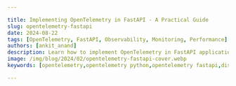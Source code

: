 ```yaml
---

title: Implementing OpenTelemetry in FastAPI - A Practical Guide
slug: opentelemetry-fastapi
date: 2024-08-22
tags: [OpenTelemetry, FastAPI, Observability, Monitoring, Performance]
authors: [ankit_anand]
description: Learn how to implement OpenTelemetry in FastAPI applications for enhanced observability and performance monitoring. A comprehensive guide with practical examples.
image: /img/blog/2024/02/opentelemetry-fastapi-cover.webp
keywords: [opentelemetry,opentelemetry python,opentelemetry fastapi,distributed tracing,observability,fastapi monitoring,fastapi instrumentation,signoz]

---
```


<head>
<script
type="application/ld+json"
dangerouslySetInnerHTML={{ __html: JSON.stringify({
"@context": "[https://schema.org](https://schema.org/)",
"@type": "TechArticle",
"headline": "Implementing OpenTelemetry in FastAPI - A Practical Guide",
"alternativeHeadline": "Enhance Your FastAPI Application with OpenTelemetry for Advanced Observability",
"author": {
"@type": "Person",
"name": "Ankit Anand"
},
"publisher": {
"@type": "Organization",
"name": "SigNoz",
"logo": {
"@type": "ImageObject",
"url": "https://signoz.io/img/SigNozLogo-orange.svg"
}
},
"datePublished": "2024-02-05T00:00:00Z",
"dateModified": "2024-08-22T00:00:00Z",
"mainEntityOfPage": {
"@type": "WebPage",
"@id": "https://signoz.io/blog/opentelemetry-fastapi/"
},
"description": "Learn how to implement OpenTelemetry in FastAPI applications for enhanced observability and performance monitoring. A comprehensive guide with practical examples.",
"keywords": "opentelemetry, opentelemetry python, opentelemetry fastapi, distributed tracing, observability, fastapi monitoring, fastapi instrumentation, signoz",
"articleSection": "Technology",
"inLanguage": "en",
"isPartOf": {
"@type": "Blog",
"name": "SigNoz Blog",
"url": "https://signoz.io/blog/"
},
"about": [
{
"@type": "Thing",
"name": "OpenTelemetry",
"description": "An open-source observability framework for cloud-native software"
},
{
"@type": "Thing",
"name": "FastAPI",
"description": "A modern, fast (high-performance) Python web framework for building APIs"
},
{
"@type": "Thing",
"name": "Application Performance Monitoring",
"description": "The practice of monitoring software applications to ensure they perform as expected"
}
],
"mentions": [
{
"@type": "SoftwareApplication",
"name": "OpenTelemetry",
"applicationCategory": "Observability Framework"
},
{
"@type": "SoftwareApplication",
"name": "FastAPI",
"applicationCategory": "Web Framework"
},
{
"@type": "SoftwareApplication",
"name": "SigNoz",
"applicationCategory": "Observability Platform"
}
],
"mainEntity": {
"@type": "FAQPage",
"mainEntity": [
{
"@type": "Question",
"name": "What is OpenTelemetry and why should I use it with FastAPI?",
"acceptedAnswer": {
"@type": "Answer",
"text": "OpenTelemetry is an open-source observability framework that provides a standardized way to collect and export telemetry data. It's beneficial for FastAPI applications because it offers enhanced visibility into request flows, standardization across different backends, automatic instrumentation, and customizability to fit specific needs."
}
},
{
"@type": "Question",
"name": "How do I implement OpenTelemetry in my FastAPI application?",
"acceptedAnswer": {
"@type": "Answer",
"text": "To implement OpenTelemetry in your FastAPI app: 1. Install necessary packages (opentelemetry-distro, opentelemetry-exporter-otlp) 2. Use opentelemetry-bootstrap to install application-specific instrumentation 3. Configure environment variables for OTLP exporters 4. Run your FastAPI app with the opentelemetry-instrument command"
}
},
{
"@type": "Question",
"name": "How can I visualize the data collected by OpenTelemetry from my FastAPI application?",
"acceptedAnswer": {
"@type": "Answer",
"text": "You can use various backends to visualize OpenTelemetry data. The article recommends using SigNoz, an open-source APM tool that provides out-of-the-box RED (Rate, Error, Duration) metrics charts and distributed tracing visualization. It allows you to monitor application latency, requests per second, error percentage, and analyze individual traces using flamegraphs."
}
},
{
"@type": "Question",
"name": "What are some advanced OpenTelemetry techniques for FastAPI?",
"acceptedAnswer": {
"@type": "Answer",
"text": "Advanced OpenTelemetry techniques for FastAPI include: 1. Using custom processors to modify or filter spans 2. Implementing error tracking to capture and analyze exceptions 3. Integrating with FastAPI's dependency injection system 4. Optimizing OpenTelemetry overhead for high-traffic applications through sampling strategies and batching span exports"
}
},
{
"@type": "Question",
"name": "How does OpenTelemetry impact the performance of my FastAPI application?",
"acceptedAnswer": {
"@type": "Answer",
"text": "OpenTelemetry generally adds minimal overhead to FastAPI applications. The exact impact depends on factors like sampling rate and export frequency. For most applications, the performance hit is negligible compared to the insights gained. However, high-traffic applications may require careful tuning to optimize performance."
}
}
]
},
"tutorial": {
"@type": "HowTo",
"name": "How to Implement OpenTelemetry in FastAPI",
"step": [
{
"@type": "HowToStep",
"name": "Set up the environment",
"text": "Install Python 3.8 or newer and create a virtual environment for your FastAPI project."
},
{
"@type": "HowToStep",
"name": "Install OpenTelemetry packages",
"text": "Install required OpenTelemetry packages using pip: opentelemetry-distro and opentelemetry-exporter-otlp."
},
{
"@type": "HowToStep",
"name": "Install application-specific instrumentation",
"text": "Run opentelemetry-bootstrap --action=install to install instrumentation packages specific to your application."
},
{
"@type": "HowToStep",
"name": "Configure environment variables",
"text": "Set up environment variables for OTLP exporters, including service name, endpoint, and protocol."
},
{
"@type": "HowToStep",
"name": "Run the FastAPI application",
"text": "Use the opentelemetry-instrument command to run your FastAPI application with OpenTelemetry instrumentation."
},
{
"@type": "HowToStep",
"name": "Monitor and analyze",
"text": "Use a monitoring backend like SigNoz to visualize and analyze the collected telemetry data."
}
]
}
}) }}
/>
</head>

FastAPI is a modern Python web framework based on standard Python type hints that makes it easy to build APIs. It's a relatively new framework, having been released in 2018 but has now been adopted by big companies like Uber, Netflix, and Microsoft. Using OpenTelemetry, you can monitor your FastAPI applications for performance by collecting telemetry signals like traces.

![/img/blog/2024/02/opentelemetry-fastapi-cover.webp](/img/blog/2024/02/opentelemetry-fastapi-cover.webp)

FastAPI is one of the fastest Python web frameworks currently available and is really efficient when it comes to writing code. It is based on ASGI specification, unlike other Python frameworks like Flask, which is based on WSGI specification. 

This guide will walk you through the process of implementing OpenTelemetry in your FastAPI projects, enabling you to gain deep insights into your application's performance and behavior.

## What is OpenTelemetry and Why Use it with FastAPI?

Instrumentation is the biggest challenge engineering teams face when starting out with monitoring their application performance. <a href = "https://opentelemetry.io/" rel="noopener noreferrer nofollow" target="_blank" >OpenTelemetry</a> is the leading open-source standard that is solving the problem of instrumentation. It is currently an incubating project under the <a href = "https://www.cncf.io/" rel="noopener noreferrer nofollow" target="_blank" >Cloud Native Computing Foundation</a>.

OpenTelemetry is an open-source observability framework that provides a standardized way to collect and export telemetry data. It offers a unified approach to tracing, metrics, and logging — the three pillars of observability. 

OpenTelemetry's data model consists of three core components:

- **Traces**: Represent the journey of a request through your system.
- **Metrics**: Provide quantitative measurements of your application's performance.
- **Logs**: Offer contextual information about events in your application.

The integration of OpenTelemetry with FastAPI brings several benefits:

1. **Enhanced visibility**: Gain insights into request flows, performance bottlenecks, and error patterns.
2. **Standardization**: Use a vendor-neutral solution that works with various backends and tools.
3. **Automatic instrumentation**: Leverage built-in support for common libraries and frameworks.
4. **Customizability**: Extend and customize telemetry data collection to fit your specific needs.

One of the biggest advantages of using OpenTelemetry is that it is vendor-agnostic. It can export data in multiple formats which you can send to a backend of your choice.

In this article, we will use [SigNoz](https://signoz.io/) as a backend. SigNoz is an open-source APM tool that can be used for both metrics and distributed tracing.

Let's get started and see how to use OpenTelemetry for a FastAPI application.

## Running a FastAPI application with OpenTelemetry

OpenTelemetry is a great choice to instrument ASGI frameworks. As it is open-source and vendor-agnostic, the data can be sent to any backend of your choice.

### Setting up SigNoz

You need a backend to which you can send the collected data for monitoring and visualization. [SigNoz](https://signoz.io/) is an OpenTelemetry-native APM that is well-suited for visualizing OpenTelemetry data.

SigNoz cloud is the easiest way to run SigNoz. You can sign up [here](https://signoz.io/teams/) for a free account and get 30 days of unlimited access to all features.

![/img/blog/2024/01/opentelemetry-collector-try-signoz-cloud-cta.webp](/img/blog/2024/01/opentelemetry-collector-try-signoz-cloud-cta.webp)

You can also install and self-host SigNoz yourself. Check out the [docs](https://signoz.io/docs/install/) for installing self-host SigNoz.

{/* <!-- You can get started with SigNoz using just three commands at your terminal.

```jsx
git clone -b main <https://github.com/SigNoz/signoz.git>
cd signoz/deploy/
./install.sh

```

For detailed instructions, you can visit our documentation.

![/img/blog/common/deploy_docker_documentation.webp](/img/blog/common/deploy_docker_documentation.webp)

When you are done installing SigNoz, you can access the UI at: [http://localhost:3301](http://localhost:3301/)

The application list shown in the dashboard is from a sample app called HOT R.O.D that comes bundled with the SigNoz installation package.

<figure data-zoomable align='center'>
<img src="/img/blog/common/signoz_dashboard_homepage.webp" alt="Homepage SigNoz dashboard"/>
<figcaption><i>SigNoz dashboard - It shows services from a sample app that comes bundled with the application</i></figcaption>
</figure>
--> */}

### Instrumenting a sample FastAPI application with OpenTelemetry

**Prerequisites**<br></br>

- Python 3.8 or newer

Download the <a href = "https://www.python.org/downloads/" rel="noopener noreferrer nofollow" target="_blank" >latest version</a> of Python.

**Step 1. Running sample FastAPI app**<br></br>
We will be using the FastAPI app at this <a href = "https://github.com/SigNoz/sample-fastAPI-app" rel="noopener noreferrer nofollow" target="_blank" >Github repo</a>. All the required OpenTelemetry packages are contained within the `requirements.txt` file under `app` folder in this sample app. Go to the `app` folder first.

```bash
git clone <https://github.com/SigNoz/sample-fastAPI-app.git>
cd sample-fastapi-app/
cd app

```

It’s a good practice to create virtual environments for running Python apps, so we will be using a virtual python environment for this sample fastAPI app.

### Create a Virtual Environment

```bash
python3 -m venv .venv
source .venv/bin/activate

```

**Step 2. Run instructions for sending data to SigNoz**<br></br>
The `requirements.txt` file contains all the necessary OpenTelemetry Python packages needed for instrumentation. In order to install those packages, run the following command:

```bash
python -m pip install -r requirements.txt

```

The dependencies included are briefly explained below:

opentelemetry-distro - The distro provides a mechanism to automatically configure some of the more common options for users. It helps to get started with OpenTelemetry auto-instrumentation quickly.

opentelemetry-exporter-otlp - This library provides a way to install all OTLP exporters. You will need an exporter to send the data to SigNoz.

<Admonition>
💡 The `opentelemetry-exporter-otlp` is a convenience wrapper package to install all OTLP exporters. Currently, it installs:

- opentelemetry-exporter-otlp-proto-http
- opentelemetry-exporter-otlp-proto-grpc
- (soon) opentelemetry-exporter-otlp-json-http

The `opentelemetry-exporter-otlp-proto-grpc` package installs the gRPC exporter which depends on the `grpcio` package. The installation of `grpcio` may fail on some platforms for various reasons. If you run into such issues, or you don't want to use gRPC, you can install the HTTP exporter instead by installing the `opentelemetry-exporter-otlp-proto-http` package. You need to set the `OTEL_EXPORTER_OTLP_PROTOCOL` environment variable to `http/protobuf` to use the HTTP exporter.
</Admonition>

**Step 3. Install application specific packages**<br></br>
This step is required to install packages specific to the application. This command figures out which instrumentation packages the user might want to install and installs it for them:

```bash
opentelemetry-bootstrap --action=install

```

<Admonition>
Please make sure that you have installed all the dependencies of your application before running the above command. The command will not install instrumentation for the dependencies which are not installed.
</Admonition>

**Step 4. Configure environment variables to run app and send data to SigNoz**<br></br>
You're almost done. In the last step, you just need to configure a few environment variables for your OTLP exporters. Environment variables that need to be configured:

```bash
OTEL_RESOURCE_ATTRIBUTES=service.name=<service_name> \\
OTEL_EXPORTER_OTLP_ENDPOINT="<https://ingest>.{region}.signoz.cloud:443" \\
OTEL_EXPORTER_OTLP_HEADERS="signoz-access-token=SIGNOZ_INGESTION_KEY" \\
OTEL_EXPORTER_OTLP_PROTOCOL=grpc \\
opentelemetry-instrument <your_run_command>

```

- `<service_name>` is the name of the service you want
- `<your_run_command>` can be `python3 app.py` or `python manage.py runserver --noreload`
- Replace `SIGNOZ_INGESTION_KEY` with the api token provided by SigNoz. You can find it in the email sent by SigNoz with your cloud account details.

You will be able to get ingestion details in SigNoz cloud account under settings --> ingestion settings.

<figure data-zoomable align='center'>
<img src="/img/blog/common/ingestion-key-details.webp" alt="Ingestion key details"/>
<figcaption><i>Ingestion details in SigNoz dashboard</i></figcaption>
</figure>

<Admonition>
Don’t run app in reloader/hot-reload mode as it breaks instrumentation. For example, if you use `--reload` or `reload=True`, it enables the reloader mode which breaks OpenTelemetry isntrumentation.
</Admonition>

For our sample FastAPI application, the run command will look like:

```bash
OTEL_RESOURCE_ATTRIBUTES=service.name=sample-fastapi-app \\
OTEL_EXPORTER_OTLP_ENDPOINT="<https://ingest>.{region}.signoz.cloud:443" \\
OTEL_EXPORTER_OTLP_HEADERS="signoz-access-token=SIGNOZ_INGESTION_KEY" \\
OTEL_EXPORTER_OTLP_PROTOCOL=grpc \\
opentelemetry-instrument uvicorn main:app --host localhost --port 5002

```

<Admonition>

The uvicorn run command with multiple workers is yet to be supported. Alternatively, you can use gunicorn with the worker class `uvicorn.workers.Uvicorn[H11]Worker`

</Admonition>

In that case, the final command will be:

```bash
OTEL_RESOURCE_ATTRIBUTES=service.name=sample-fastapi-app \\
OTEL_EXPORTER_OTLP_ENDPOINT="<https://ingest>.{region}.signoz.cloud:443" \\
OTEL_EXPORTER_OTLP_HEADERS="signoz-access-token=SIGNOZ_INGESTION_KEY" \\
OTEL_EXPORTER_OTLP_PROTOCOL=grpc \\
opentelemetry-instrument gunicorn main:app --workers 2 --worker-class uvicorn.workers.UvicornWorker --bind 0.0.0.0:8000

```

And, congratulations! You have instrumented your sample FastAPI app. You can check if your app is running or not by hitting the endpoint at http://localhost:5002/.

You need to generate some load on your app so that there is data to be captured by OpenTelemetry. You can use locust for this load testing.

```bash
pip3 install locust

```

```bash
locust -f locustfile.py --headless --users 10 --spawn-rate 1 -H <http://localhost:5002>

```

Or you can also hit the endpoint http://localhost:5002/ manually to generate some load.

You will find `sample-fastapi-app` in the list of sample applications being monitored by SigNoz.

<figure data-zoomable align='center'>
<img src="/img/blog/2021/11/list_of_apps_fastapi.webp" alt="FastAPI in the list of applications"/>
<figcaption><i>FastAPI in the list of applications being monitored by SigNoz</i></figcaption>
</figure>

If you want to run the application with a Docker image, refer to the section below for instructions.

### Run with Docker

You can use the below instructions if you want to run your app as a Docker image, below are the instructions.<br></br>

**Build Docker image**

```jsx
docker build -t sample-fastapi-app .

```

**Setting environment variables**<br></br>
You need to set some environment variables while running the application with OpenTelemetry and send collected data to SigNoz. You can do so with the following commands at the terminal:

```bash
# If you have your SigNoz IP Address, replace <IP of SigNoz> with your IP Address.

docker run -d --name fastapi-container \\
-e OTEL_METRICS_EXPORTER='none' \\
-e OTEL_RESOURCE_ATTRIBUTES='service.name=fastapiApp' \\
-e OTEL_EXPORTER_OTLP_ENDPOINT="<https://ingest>.{region}.signoz.cloud:443" \\
-e OTEL_EXPORTER_OTLP_HEADERS="signoz-access-token=SIGNOZ_INGESTION_KEY" \\
-e OTEL_EXPORTER_OTLP_PROTOCOL=grpc \\
-p 5002:5002 sample-fastapi-app

```

If you're using Docker Compose setup:

```bash
# If you are running SigNoz through official Docker Compose setup, run `docker network ls` and find ClickHouse network ID. It will be something like this `clickhouse-setup_default`
# and pass network ID by using `--net <network ID>`

docker run -d --name fastapi-container \\
--net clickhouse-setup_default  \\
--link clickhouse-setup_otel-collector_1 \\
-e OTEL_METRICS_EXPORTER='none' \\
-e OTEL_RESOURCE_ATTRIBUTES='service.name=fastapiApp' \\
-e OTEL_EXPORTER_OTLP_ENDPOINT="<https://ingest>.{region}.signoz.cloud:443" \\
-e OTEL_EXPORTER_OTLP_HEADERS="signoz-access-token=SIGNOZ_INGESTION_KEY" \\
-e OTEL_EXPORTER_OTLP_PROTOCOL=grpc \\
-p 5002:5002 sample-fastapi-app

```

## Monitor FastAPI application with SigNoz

SigNoz makes it easy to visualize metrics and traces captured through OpenTelemetry instrumentation.

SigNoz comes with out of box RED metrics charts and visualization. RED metrics stands for:

- Rate of requests
- Error rate of requests
- Duration taken by requests

<figure data-zoomable align='center'>
<img src="/img/blog/common/signoz_charts_application_metrics.webp" alt="SigNoz charts and metrics"/>
<figcaption><i>Measure things like application latency, requests per sec, error percentage and see your top endpoints with SigNoz</i></figcaption>
</figure>

You can then choose a particular timestamp where latency is high to drill down to traces around that timestamp.

<figure data-zoomable align='center'>
<img src="/img/blog/common/trace_filter_apply_aggregates.webp" alt="List of traces on SigNoz dashboard"/>
<figcaption><i>View of traces at a particular timestamp</i></figcaption>
</figure>

You can use flamegraphs to exactly identify the issue causing the latency.

<figure data-zoomable align='center'>
<img src="/img/blog/common/signoz_flamegraphs.webp" alt="Flamegraphs used to visualize spans of distributed tracing in SigNoz UI"/>
<figcaption><i>View of traces at a particular timestamp</i></figcaption>
</figure>

You can also build custom metrics dashboard for your infrastructure.

<figure data-zoomable align='center'>
<img src="/img/blog/common/signoz_custom_dashboard-min.webp" alt="Custom metrics dashboard"/>
<figcaption><i>You can also build a custom metrics dashboard for your infrastructure</i></figcaption>
</figure>

## Advanced OpenTelemetry Techniques for FastAPI

As you become more comfortable with OpenTelemetry, consider these advanced techniques:

1. **Custom processors**: Modify or filter spans before they're exported:

```python
from opentelemetry.sdk.trace import SpanProcessor

class CustomProcessor(SpanProcessor):
    def on_start(self, span, parent_context):
        span.set_attribute("custom.attribute", "value")

    def on_end(self, span):
        if span.name == "sensitive_operation":
            span.set_attribute("sensitive_data", "[REDACTED]")

trace.get_tracer_provider().add_span_processor(CustomProcessor())

```

1. **Error tracking**: Capture and analyze exceptions:

```python
from fastapi import HTTPException

@app.exception_handler(HTTPException)
async def http_exception_handler(request, exc):
    span = trace.get_current_span()
    span.set_status(trace.Status(trace.StatusCode.ERROR, str(exc)))
    span.record_exception(exc)
    return JSONResponse(status_code=exc.status_code, content={"detail": exc.detail})

```

1. **Integrating with FastAPI's dependency injection**:

```python
from fastapi import Depends
from opentelemetry import trace

async def get_traced_db():
    with trace.get_tracer(__name__).start_as_current_span("database_operation"):
        # Your database connection logic here
        yield db

@app.get("/items")
async def read_items(db = Depends(get_traced_db)):
    # Use the traced database connection
    return await db.fetch_all(query)

```

1. **Optimizing OpenTelemetry overhead**: For high-traffic applications, consider:
    - Using a more aggressive sampling strategy.
    - Batching span exports to reduce network overhead.
    - Monitoring the performance impact of OpenTelemetry itself.

These advanced techniques allow you to fine-tune OpenTelemetry's behavior, ensuring that you collect the most relevant data while minimizing overhead.

## OpenTelemetry Best Practices for FastAPI Microservices

Implementing OpenTelemetry in a FastAPI microservices architecture requires special considerations to ensure effective observability across your distributed system. This section covers best practices and strategies to optimize your OpenTelemetry implementation in a FastAPI microservices environment.

### 1. Correlating Traces Across Microservices

Distributed tracing is crucial in a microservices architecture. To effectively correlate traces across multiple FastAPI microservices:

a) Use consistent service names:

```python
from opentelemetry import trace
from opentelemetry.sdk.resources import Resource

resource = Resource(attributes={"service.name": "user-service"})
tracer = trace.get_tracer(__name__, resource=resource)

```

b) Propagate context in HTTP headers:

```python
from fastapi import FastAPI, Request
from opentelemetry.propagate import extract, inject
import httpx

app = FastAPI()

@app.get("/user/{user_id}")
async def get_user(request: Request, user_id: int):
    ctx = extract(request.headers)
    with tracer.start_as_current_span("get_user", context=ctx):
        async with httpx.AsyncClient() as client:
            headers = {}
            inject(headers)
            response = await client.get(f"<http://auth-service/validate/{user_id}>", headers=headers)
        # Process response

```

### 2. Optimizing OpenTelemetry Performance

In a microservices architecture, the overhead of telemetry can accumulate. To optimize performance:

a) Use sampling to reduce data volume:

```python
from opentelemetry.sdk.trace.sampling import ParentBased, TraceIdRatioBased

sampler = ParentBased(root=TraceIdRatioBased(0.1))  # Sample 10% of traces
trace.get_tracer_provider().set_sampler(sampler)

```

b) Batch span exports:

```python
from opentelemetry.sdk.trace.export import BatchSpanProcessor

exporter = OTLPSpanExporter(endpoint="<http://collector:4317>")
span_processor = BatchSpanProcessor(exporter)
trace.get_tracer_provider().add_span_processor(span_processor)

```

### 3. Configuring Sampling and Data Retention

Effective sampling and data retention strategies are crucial in a microservices environment:

a) Use adaptive sampling:

```python
from opentelemetry.sdk.trace.sampling import ParentBased, RateLimitingSampler

sampler = ParentBased(root=RateLimitingSampler(100))  # 100 samples per second
trace.get_tracer_provider().set_sampler(sampler)

```

b) Implement trace-based sampling decisions:

```python
class CustomSampler(Sampler):
    def should_sample(self, context, trace_id, name, kind, attributes, links, trace_state):
        if "high_priority" in attributes:
            return SamplingResult(SamplingDecision.RECORD_AND_SAMPLE)
        return SamplingResult(SamplingDecision.DROP)

sampler = CustomSampler()
trace.get_tracer_provider().set_sampler(sampler)

```

### 4. Custom Metrics and Spans for FastAPI Microservices

Implement custom metrics and spans that provide valuable insights for FastAPI microservices:

a) Track inter-service communication:

```python
from opentelemetry import metrics

meter = metrics.get_meter(__name__)
request_counter = meter.create_counter(
    name="inter_service_requests",
    description="Number of requests between services",
    unit="1",
)

async def call_service(service_name: str):
    with tracer.start_as_current_span(f"call_{service_name}"):
        # Make the service call
        request_counter.add(1, {"target_service": service_name})

```

b) Monitor FastAPI route performance:

```python
from fastapi import FastAPI, Request
from time import time

app = FastAPI()

@app.middleware("http")
async def add_process_time_header(request: Request, call_next):
    start_time = time()
    response = await call_next(request)
    process_time = time() - start_time
    with tracer.start_as_current_span("http_request"):
        tracer.add_event("process_time", {"value": process_time})
    return response

```

c) Track database operations:

```python
from opentelemetry.instrumentation.sqlalchemy import SQLAlchemyInstrumentor
from sqlalchemy import create_engine

engine = create_engine("postgresql://user:password@localhost/dbname")
SQLAlchemyInstrumentor().instrument(engine=engine)

```

By implementing these best practices, you'll be able to effectively monitor and optimize your FastAPI microservices using OpenTelemetry. This approach provides deep insights into your distributed system's performance and helps identify bottlenecks and issues across service boundaries.

## Conclusion

OpenTelemetry makes it very convenient to instrument your FastAPI application. You can then use an open-source APM tool like SigNoz to analyze the performance of your app. As SigNoz offers a full-stack observability tool, you don't have to use multiple tools for your monitoring needs.

You can try out SigNoz by visiting its GitHub repo 👇

![/img/blog/common/signoz_github.webp](/img/blog/common/signoz_github.webp)

If you have any questions or need any help in setting things up, join our slack community and ping us in `#support` channel.

![/img/blog/common/join_slack_cta.webp](/img/blog/common/join_slack_cta.webp)

---

Read more about OpenTelemetry 👇

[Things you need to know about OpenTelemetry tracing](https://signoz.io/blog/opentelemetry-tracing/)

[OpenTelemetry collector - architecture and configuration guide](https://signoz.io/blog/opentelemetry-collector-complete-guide/)

## FAQs

### How does OpenTelemetry impact FastAPI application performance?

OpenTelemetry adds minimal overhead to your FastAPI application. The exact impact depends on factors like sampling rate and export frequency. In most cases, the performance hit is negligible compared to the insights gained. However, for high-traffic applications, careful tuning may be necessary.

### Can OpenTelemetry be used with FastAPI in a serverless environment?

Yes, OpenTelemetry can be used with FastAPI in serverless environments. However, you may need to adjust your configuration to account for the stateless nature of serverless functions. Consider using batch exporters and ensuring that your telemetry data is exported before the function terminates.

### What are the best practices for securing sensitive data in OpenTelemetry traces?

To secure sensitive data:

1. Use custom processors to redact or mask sensitive information before export.
2. Implement proper access controls on your telemetry data storage.
3. Avoid logging sensitive data as span attributes or events.
4. Use sampling strategies to reduce the amount of data collected for sensitive operations.

### How does OpenTelemetry compare to other monitoring solutions for FastAPI?

OpenTelemetry offers several advantages:

1. Vendor-neutral: Works with multiple backends and tools.
2. Comprehensive: Covers traces, metrics, and logs in a single framework.
3. Standardized: Provides a consistent approach across different languages and frameworks.
4. Extensible: Allows for custom instrumentation and exporters.

While other solutions may offer easier setup or more specialized features, OpenTelemetry's flexibility and standardization make it a strong choice for many FastAPI applications.

### What is OpenTelemetry and why should I use it with FastAPI?

OpenTelemetry is an open-source observability framework that provides a standardized way to collect and export telemetry data (traces, metrics, and logs). It's beneficial for FastAPI applications because it offers enhanced visibility into request flows, standardization across different backends, automatic instrumentation, and customizability to fit specific needs.

### How do I implement OpenTelemetry in my FastAPI application?

To implement OpenTelemetry in your FastAPI app:

1. Install necessary packages (opentelemetry-distro, opentelemetry-exporter-otlp)
2. Use opentelemetry-bootstrap to install application-specific instrumentation
3. Configure environment variables for OTLP exporters
4. Run your FastAPI app with the opentelemetry-instrument command

### What are the key components of OpenTelemetry's data model?

OpenTelemetry's data model consists of three core components:

1. Traces: Represent the journey of a request through your system
2. Metrics: Provide quantitative measurements of your application's performance
3. Logs: Offer contextual information about events in your application

### Can I use OpenTelemetry with FastAPI in a Docker environment?

Yes, you can use OpenTelemetry with FastAPI in a Docker environment. You'll need to set the appropriate environment variables in your Docker run command or docker-compose file to configure OpenTelemetry exporters and other settings.

### How can I visualize the data collected by OpenTelemetry from my FastAPI application?

You can use various backends to visualize OpenTelemetry data. The article recommends using SigNoz, an open-source APM tool that provides out-of-the-box RED (Rate, Error, Duration) metrics charts and distributed tracing visualization. It allows you to monitor application latency, requests per second, error percentage, and analyze individual traces using flamegraphs.

### What are some advanced OpenTelemetry techniques for FastAPI?

Advanced OpenTelemetry techniques for FastAPI include:

1. Using custom processors to modify or filter spans
2. Implementing error tracking to capture and analyze exceptions
3. Integrating with FastAPI's dependency injection system
4. Optimizing OpenTelemetry overhead for high-traffic applications through sampling strategies and batching span exports

### How does OpenTelemetry impact the performance of my FastAPI application?

OpenTelemetry generally adds minimal overhead to FastAPI applications. The exact impact depends on factors like sampling rate and export frequency. For most applications, the performance hit is negligible compared to the insights gained. However, high-traffic applications may require careful tuning to optimize performance.